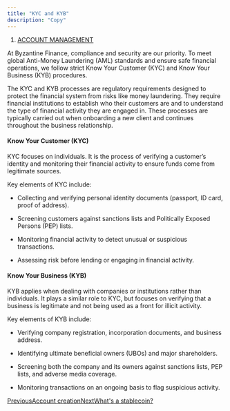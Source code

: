 ```yaml
---
title: "KYC and KYB"
description: "Copy"
---
```


1. [ACCOUNT MANAGEMENT](/documentation/account-management)

At Byzantine Finance, compliance and security are our priority. To meet global Anti-Money Laundering (AML) standards and ensure safe financial operations, we follow strict Know Your Customer (KYC) and Know Your Business (KYB) procedures.

The KYC and KYB processes are regulatory requirements designed to protect the financial system from risks like money laundering. They require financial institutions to establish who their customers are and to understand the type of financial activity they are engaged in. These processes are typically carried out when onboarding a new client and continues throughout the business relationship.

#### Know Your Customer (KYC)

KYC focuses on individuals. It is the process of verifying a customer’s identity and monitoring their financial activity to ensure funds come from legitimate sources.

Key elements of KYC include:

* Collecting and verifying personal identity documents (passport, ID card, proof of address).

* Screening customers against sanctions lists and Politically Exposed Persons (PEP) lists.

* Monitoring financial activity to detect unusual or suspicious transactions.

* Assessing risk before lending or engaging in financial activity.

#### Know Your Business (KYB)

KYB applies when dealing with companies or institutions rather than individuals. It plays a similar role to KYC, but focuses on verifying that a business is legitimate and not being used as a front for illicit activity.

Key elements of KYB include:

* Verifying company registration, incorporation documents, and business address.

* Identifying ultimate beneficial owners (UBOs) and major shareholders.

* Screening both the company and its owners against sanctions lists, PEP lists, and adverse media coverage.

* Monitoring transactions on an ongoing basis to flag suspicious activity.

[PreviousAccount creation](/documentation/account-management/editor)[NextWhat's a stablecoin?](/documentation/digital-assets-101/whats-a-stablecoin)
